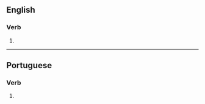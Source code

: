 ==English==

===Verb===
{{head|en|verb form}}

# {{en-third-person singular of|arborize}}

----

==Portuguese==

===Verb===
{{head|pt|verb form}}

# {{pt-verb form of|arborizar}}